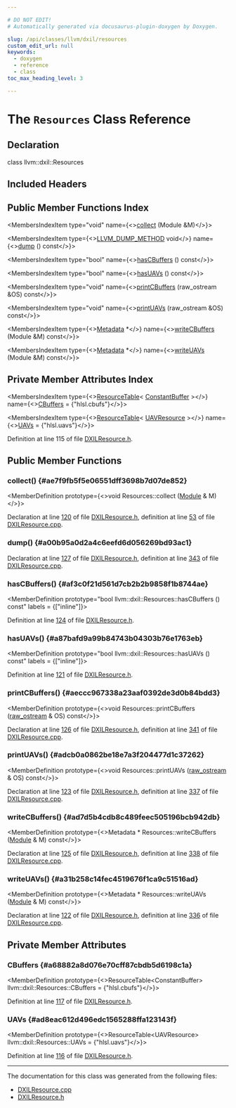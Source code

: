 ```yaml
---

# DO NOT EDIT!
# Automatically generated via docusaurus-plugin-doxygen by Doxygen.

slug: /api/classes/llvm/dxil/resources
custom_edit_url: null
keywords:
  - doxygen
  - reference
  - class
toc_max_heading_level: 3

---
```





# The `Resources` Class Reference

<DoxygenPage pluginConfig={pluginConfig}>



## Declaration

<CodeBlock>class llvm::dxil::Resources</CodeBlock>

## Included Headers

<IncludesList>
<IncludesListItem
  filePath="Target/DirectX/DXILResource.h"
  permalink="/docs/api/files/lib/lib/target/lib/target/directx/dxilresource-h"
  isLocal="true" />
</IncludesList>

## Public Member Functions Index

<MembersIndex>

<MembersIndexItem
  type="void"
  name={<><a href="#ae7f9fb5f5e06551dff3698b7d07de852">collect</a> (Module &amp;M)</>}>
</MembersIndexItem>

<MembersIndexItem
  type={<><a href="/docs/api/files/include/include/llvm/include/llvm/support/compiler-h/#aa863693eef567397d9c292da5bf22d34">LLVM&#95;DUMP&#95;METHOD</a> void</>}
  name={<><a href="#a00b95a0d2a4c6eefd6d056269bd93ac1">dump</a> () const</>}>
</MembersIndexItem>

<MembersIndexItem
  type="bool"
  name={<><a href="#af3c0f21d561d7cb2b2b9858f1b8744ae">hasCBuffers</a> () const</>}>
</MembersIndexItem>

<MembersIndexItem
  type="bool"
  name={<><a href="#a87bafd9a99b84743b04303b76e1763eb">hasUAVs</a> () const</>}>
</MembersIndexItem>

<MembersIndexItem
  type="void"
  name={<><a href="#aeccc967338a23aaf0392de3d0b84bdd3">printCBuffers</a> (raw&#95;ostream &amp;OS) const</>}>
</MembersIndexItem>

<MembersIndexItem
  type="void"
  name={<><a href="#adcb0a0862be18e7a3f204477d1c37262">printUAVs</a> (raw&#95;ostream &amp;OS) const</>}>
</MembersIndexItem>

<MembersIndexItem
  type={<><a href="/docs/api/classes/llvm/metadata">Metadata</a> &#42;</>}
  name={<><a href="#ad7d5b4cdb8c489feec505196bcb942db">writeCBuffers</a> (Module &amp;M) const</>}>
</MembersIndexItem>

<MembersIndexItem
  type={<><a href="/docs/api/classes/llvm/metadata">Metadata</a> &#42;</>}
  name={<><a href="#a31b258c14fec4519676f1ca9c51516ad">writeUAVs</a> (Module &amp;M) const</>}>
</MembersIndexItem>

</MembersIndex>

## Private Member Attributes Index

<MembersIndex>

<MembersIndexItem
  type={<><a href="/docs/api/classes/llvm/dxil/resourcetable">ResourceTable</a>&lt; <a href="/docs/api/classes/llvm/dxil/constantbuffer">ConstantBuffer</a> &gt;</>}
  name={<><a href="#a68882a8d076e70cff87cbdb5d6198c1a">CBuffers</a> = &#123;&quot;hlsl.cbufs&quot;&#125;</>}>
</MembersIndexItem>

<MembersIndexItem
  type={<><a href="/docs/api/classes/llvm/dxil/resourcetable">ResourceTable</a>&lt; <a href="/docs/api/classes/llvm/dxil/uavresource">UAVResource</a> &gt;</>}
  name={<><a href="#ad8eac612d496edc1565288ffa123143f">UAVs</a> = &#123;&quot;hlsl.uavs&quot;&#125;</>}>
</MembersIndexItem>

</MembersIndex>


Definition at line 115 of file <a href="/docs/api/files/lib/lib/target/lib/target/directx/dxilresource-h">DXILResource.h</a>.

<SectionDefinition>

## Public Member Functions

### collect() {#ae7f9fb5f5e06551dff3698b7d07de852}

<MemberDefinition
  prototype={<>void Resources::collect (<a href="/docs/api/classes/llvm/module">Module</a> &amp; M)</>}>

Declaration at line <a href="/docs/api/files/lib/lib/target/lib/target/directx/dxilresource-h/#l00120">120</a> of file <a href="/docs/api/files/lib/lib/target/lib/target/directx/dxilresource-h">DXILResource.h</a>, definition at line <a href="/docs/api/files/lib/lib/target/lib/target/directx/dxilresource-cpp/#l00053">53</a> of file <a href="/docs/api/files/lib/lib/target/lib/target/directx/dxilresource-cpp">DXILResource.cpp</a>.
</MemberDefinition>

### dump() {#a00b95a0d2a4c6eefd6d056269bd93ac1}

<MemberDefinition
  prototype="void Resources::dump () const">

Declaration at line <a href="/docs/api/files/lib/lib/target/lib/target/directx/dxilresource-h/#l00127">127</a> of file <a href="/docs/api/files/lib/lib/target/lib/target/directx/dxilresource-h">DXILResource.h</a>, definition at line <a href="/docs/api/files/lib/lib/target/lib/target/directx/dxilresource-cpp/#l00343">343</a> of file <a href="/docs/api/files/lib/lib/target/lib/target/directx/dxilresource-cpp">DXILResource.cpp</a>.
</MemberDefinition>

### hasCBuffers() {#af3c0f21d561d7cb2b2b9858f1b8744ae}

<MemberDefinition
  prototype="bool llvm::dxil::Resources::hasCBuffers () const"
  labels = {["inline"]}>

Definition at line <a href="/docs/api/files/lib/lib/target/lib/target/directx/dxilresource-h/#l00124">124</a> of file <a href="/docs/api/files/lib/lib/target/lib/target/directx/dxilresource-h">DXILResource.h</a>.
</MemberDefinition>

### hasUAVs() {#a87bafd9a99b84743b04303b76e1763eb}

<MemberDefinition
  prototype="bool llvm::dxil::Resources::hasUAVs () const"
  labels = {["inline"]}>

Definition at line <a href="/docs/api/files/lib/lib/target/lib/target/directx/dxilresource-h/#l00121">121</a> of file <a href="/docs/api/files/lib/lib/target/lib/target/directx/dxilresource-h">DXILResource.h</a>.
</MemberDefinition>

### printCBuffers() {#aeccc967338a23aaf0392de3d0b84bdd3}

<MemberDefinition
  prototype={<>void Resources::printCBuffers (<a href="/docs/api/classes/llvm/raw-ostream">raw&#95;ostream</a> &amp; OS) const</>}>

Declaration at line <a href="/docs/api/files/lib/lib/target/lib/target/directx/dxilresource-h/#l00126">126</a> of file <a href="/docs/api/files/lib/lib/target/lib/target/directx/dxilresource-h">DXILResource.h</a>, definition at line <a href="/docs/api/files/lib/lib/target/lib/target/directx/dxilresource-cpp/#l00341">341</a> of file <a href="/docs/api/files/lib/lib/target/lib/target/directx/dxilresource-cpp">DXILResource.cpp</a>.
</MemberDefinition>

### printUAVs() {#adcb0a0862be18e7a3f204477d1c37262}

<MemberDefinition
  prototype={<>void Resources::printUAVs (<a href="/docs/api/classes/llvm/raw-ostream">raw&#95;ostream</a> &amp; OS) const</>}>

Declaration at line <a href="/docs/api/files/lib/lib/target/lib/target/directx/dxilresource-h/#l00123">123</a> of file <a href="/docs/api/files/lib/lib/target/lib/target/directx/dxilresource-h">DXILResource.h</a>, definition at line <a href="/docs/api/files/lib/lib/target/lib/target/directx/dxilresource-cpp/#l00337">337</a> of file <a href="/docs/api/files/lib/lib/target/lib/target/directx/dxilresource-cpp">DXILResource.cpp</a>.
</MemberDefinition>

### writeCBuffers() {#ad7d5b4cdb8c489feec505196bcb942db}

<MemberDefinition
  prototype={<>Metadata &#42; Resources::writeCBuffers (<a href="/docs/api/classes/llvm/module">Module</a> &amp; M) const</>}>

Declaration at line <a href="/docs/api/files/lib/lib/target/lib/target/directx/dxilresource-h/#l00125">125</a> of file <a href="/docs/api/files/lib/lib/target/lib/target/directx/dxilresource-h">DXILResource.h</a>, definition at line <a href="/docs/api/files/lib/lib/target/lib/target/directx/dxilresource-cpp/#l00338">338</a> of file <a href="/docs/api/files/lib/lib/target/lib/target/directx/dxilresource-cpp">DXILResource.cpp</a>.
</MemberDefinition>

### writeUAVs() {#a31b258c14fec4519676f1ca9c51516ad}

<MemberDefinition
  prototype={<>Metadata &#42; Resources::writeUAVs (<a href="/docs/api/classes/llvm/module">Module</a> &amp; M) const</>}>

Declaration at line <a href="/docs/api/files/lib/lib/target/lib/target/directx/dxilresource-h/#l00122">122</a> of file <a href="/docs/api/files/lib/lib/target/lib/target/directx/dxilresource-h">DXILResource.h</a>, definition at line <a href="/docs/api/files/lib/lib/target/lib/target/directx/dxilresource-cpp/#l00336">336</a> of file <a href="/docs/api/files/lib/lib/target/lib/target/directx/dxilresource-cpp">DXILResource.cpp</a>.
</MemberDefinition>

</SectionDefinition>

<SectionDefinition>

## Private Member Attributes

### CBuffers {#a68882a8d076e70cff87cbdb5d6198c1a}

<MemberDefinition
  prototype={<>ResourceTable&lt;ConstantBuffer&gt; llvm::dxil::Resources::CBuffers = &#123;&quot;hlsl.cbufs&quot;&#125;</>}>

Definition at line <a href="/docs/api/files/lib/lib/target/lib/target/directx/dxilresource-h/#l00117">117</a> of file <a href="/docs/api/files/lib/lib/target/lib/target/directx/dxilresource-h">DXILResource.h</a>.
</MemberDefinition>

### UAVs {#ad8eac612d496edc1565288ffa123143f}

<MemberDefinition
  prototype={<>ResourceTable&lt;UAVResource&gt; llvm::dxil::Resources::UAVs = &#123;&quot;hlsl.uavs&quot;&#125;</>}>

Definition at line <a href="/docs/api/files/lib/lib/target/lib/target/directx/dxilresource-h/#l00116">116</a> of file <a href="/docs/api/files/lib/lib/target/lib/target/directx/dxilresource-h">DXILResource.h</a>.
</MemberDefinition>

</SectionDefinition>

<hr/>

The documentation for this class was generated from the following files:

<ul>
<li><a href="/docs/api/files/lib/lib/target/lib/target/directx/dxilresource-cpp">DXILResource.cpp</a></li>
<li><a href="/docs/api/files/lib/lib/target/lib/target/directx/dxilresource-h">DXILResource.h</a></li>
</ul>

</DoxygenPage>
